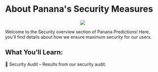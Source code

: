 

# About Panana's Security Measures
<center><img src={SecurityBanana} style={{width: 200}} /></center>

Welcome to the Security overview section of Panana Predictions! Here, you'll find details about how we ensure maximum security for our users.

## What You’ll Learn:
🔹 Security Audit – Results from our security audit.
